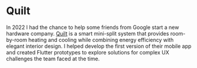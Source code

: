<ImageZoom
  src="/projects/quilt/quilt-render-1.webp"
  alt="Photo of a gray Quilt heat pump installed on wall above a window"
/>

# Quilt

<ProjectDetail title="Role" description="Designer + Engineer" />
<ProjectDetail title="Time" description="2022" />
<ProjectDetail title="Tools" description="Figma, Flutter, Firebase" />
<ProjectDetail
  title="See live"
  description="Prototype (made for mobile)"
  link="https://climate-control-12510.web.app/"
/>

In 2022 I had the chance to help some friends from Google start a new hardware company. [Quilt](https://www.quilt.com/) is a smart mini-split system that provides room-by-room heating and cooling while combining energy efficiency with elegant interior design. I helped develop the first version of their mobile app and created Flutter prototypes to explore solutions for complex UX challenges the team faced at the time.

<TwoColumnImage
  src="/projects/quilt/quilt-1.gif"
  alt="GIF of an app prototype showing how to group devices and control them"
  title="Home Screen"
  description="Devices can be grouped into zones and controlled together as one. Users can scroll on each number inside the cards to change the temperature quicker."
/>

<TwoColumnImage
  src="/projects/quilt/quilt-2.gif"
  alt="GIF of an app prototype showing how to control a zone with multiple devices"
  title="Detail Screen"
  description="A lot of the more challenging work happened in the detail screen as I needed the design of the temperature control to scale for more than one device."
  side="right"
/>

<TwoColumnImage
  src="/projects/quilt/quilt-3.gif"
  alt="GIF of an app prototype showing how to rename a zone and change from cooling to heating"
  title="Additional Settings"
  description="Users can rename devices and zones as well as change the mode and fan speed."
/>

